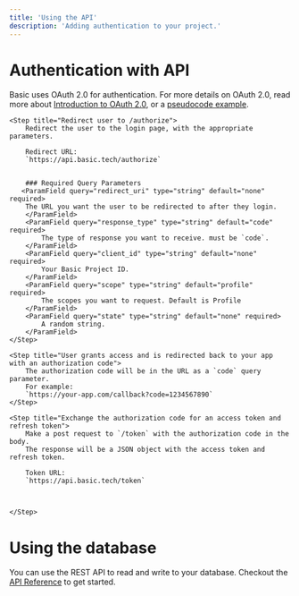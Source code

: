 ```yaml
---
title: 'Using the API'
description: 'Adding authentication to your project.'
---
```


# Authentication with API
Basic uses OAuth 2.0 for authentication. For more details on OAuth 2.0, read more about [Introduction to OAuth 2.0](/others/auth-basic#introduction-to-oauth-2-0), or a [pseudocode example](/others/auth-basic#pseudocode-example).

<Steps>

    <Step title="Redirect user to /authorize">
        Redirect the user to the login page, with the appropriate parameters.
        
        Redirect URL: 
        `https://api.basic.tech/authorize`   


        ### Required Query Parameters
       <ParamField query="redirect_uri" type="string" default="none" required>
        The URL you want the user to be redirected to after they login.
        </ParamField>
        <ParamField query="response_type" type="string" default="code" required>
            The type of response you want to receive. must be `code`.
        </ParamField>
        <ParamField query="client_id" type="string" default="none" required>
            Your Basic Project ID.
        </ParamField>
        <ParamField query="scope" type="string" default="profile" required>
            The scopes you want to request. Default is Profile
        </ParamField>
        <ParamField query="state" type="string" default="none" required>
            A random string. 
        </ParamField>
    </Step>

    <Step title="User grants access and is redirected back to your app with an authorization code">
        The authorization code will be in the URL as a `code` query parameter.
        For example: 
        `https://your-app.com/callback?code=1234567890`
    </Step>

    <Step title="Exchange the authorization code for an access token and refresh token">
        Make a post request to `/token` with the authorization code in the body. 
        The response will be a JSON object with the access token and refresh token.

        Token URL: 
        `https://api.basic.tech/token`



    </Step>

</Steps>

# Using the database
You can use the REST API to read and write to your database. Checkout the [API Reference](/api-reference/db/get-items) to get started.


